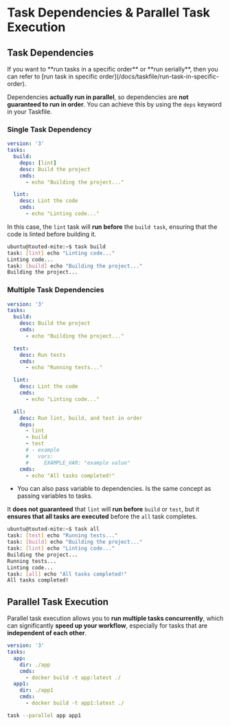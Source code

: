 # Task Dependencies & Parallel Task Execution

## Task Dependencies

<Callout title="Run task in specific order">
  If you want to **run tasks in a specific order** or **run serially**, then you can refer to [run task in specific order](/docs/taskfile/run-task-in-specific-order).
</Callout>

Dependencies **actually run in parallel**, so dependencies are **not guaranteed to run in order**. You can achieve this by using the `deps` keyword in your Taskfile.

### Single Task Dependency

```yaml filename="Taskfile.yml"
version: '3'
tasks:
  build:
    deps: [lint]
    desc: Build the project
    cmds:
      - echo "Building the project..."

  lint:
    desc: Lint the code
    cmds:
      - echo "Linting code..."
```
In this case, the `lint` task will **run before** the `build task`, ensuring that the code is linted before building it.

```bash filename="Demo and Output"
ubuntu@touted-mite:~$ task build
task: [lint] echo "Linting code..."
Linting code...
task: [build] echo "Building the project..."
Building the project...
```

### Multiple Task Dependencies

```yaml filename="Taskfile.yml"
version: '3'
tasks:
  build:
    desc: Build the project
    cmds:
      - echo "Building the project..."

  test:
    desc: Run tests
    cmds:
      - echo "Running tests..."

  lint:
    desc: Lint the code
    cmds:
      - echo "Linting code..."

  all:
    desc: Run lint, build, and test in order
    deps:
      - lint
      - build
      - test
      # - example
      #   vars:
      #     EXAMPLE_VAR: "example value"
    cmds:
      - echo "All tasks completed!"
```
- You can also pass variable to dependencies. Is the same concept as passing variables to tasks.

It **does not guaranteed** that `lint` will **run before** `build` or `test`, but it **ensures that all tasks are executed** before the `all` task completes.

```bash filename="Demo and Output"
ubuntu@touted-mite:~$ task all
task: [test] echo "Running tests..."
task: [build] echo "Building the project..."
task: [lint] echo "Linting code..."
Building the project...
Running tests...
Linting code...
task: [all] echo "All tasks completed!"
All tasks completed!
```

## Parallel Task Execution

Parallel task execution allows you to **run multiple tasks concurrently**, which can significantly **speed up your workflow**, especially for tasks that are **independent of each other**.

```yaml filename="Taskfile.yml"
version: '3'
tasks:
  app:
    dir: ./app
    cmds:
      - docker build -t app:latest ./
  app1:
    dir: ./app1
    cmds:
      - docker build -t app1:latest ./
```

```bash
task --parallel app app1
```
